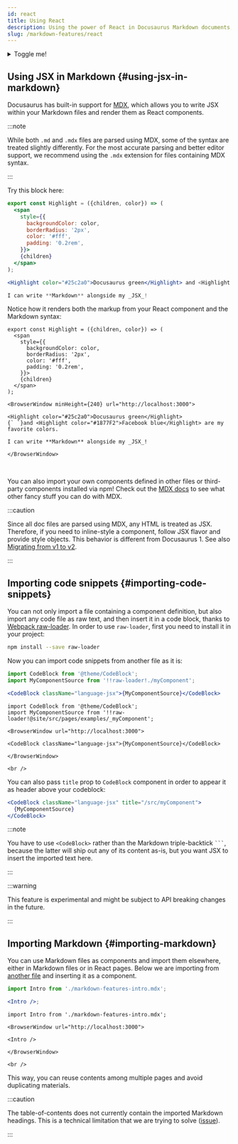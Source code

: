 ```yaml
---
id: react
title: Using React
description: Using the power of React in Docusaurus Markdown documents, thanks to MDX
slug: /markdown-features/react
---
```


<details>
  <summary>Toggle me!</summary>
  <div>
    <div>This is the detailed content</div>
    <details style={{marginTop: '1rem'}}>
      <summary>
        <div>Nested toggle!</div>
        <div>click me too!</div>
      </summary>
      <div>
        <div>This is the detailed content</div>
        <div>This is the detailed content</div>
        <div>This is the detailed content</div>
        <div>This is the detailed content</div>
      </div>
    </details>
  </div>
</details>


## Using JSX in Markdown {#using-jsx-in-markdown}

Docusaurus has built-in support for [MDX](https://mdxjs.com/), which allows you to write JSX within your Markdown files and render them as React components.

:::note

While both `.md` and `.mdx` files are parsed using MDX, some of the syntax are treated slightly differently. For the most accurate parsing and better editor support, we recommend using the `.mdx` extension for files containing MDX syntax.

:::

Try this block here:

```jsx
export const Highlight = ({children, color}) => (
  <span
    style={{
      backgroundColor: color,
      borderRadius: '2px',
      color: '#fff',
      padding: '0.2rem',
    }}>
    {children}
  </span>
);

<Highlight color="#25c2a0">Docusaurus green</Highlight> and <Highlight color="#1877F2">Facebook blue</Highlight> are my favorite colors.

I can write **Markdown** alongside my _JSX_!
```

Notice how it renders both the markup from your React component and the Markdown syntax:

```mdx-code-block
export const Highlight = ({children, color}) => (
  <span
    style={{
      backgroundColor: color,
      borderRadius: '2px',
      color: '#fff',
      padding: '0.2rem',
    }}>
    {children}
  </span>
);

<BrowserWindow minHeight={240} url="http://localhost:3000">

<Highlight color="#25c2a0">Docusaurus green</Highlight>
{` `}and <Highlight color="#1877F2">Facebook blue</Highlight> are my favorite colors.

I can write **Markdown** alongside my _JSX_!

</BrowserWindow>
```

<br />

You can also import your own components defined in other files or third-party components installed via npm! Check out the [MDX docs](https://mdxjs.com/) to see what other fancy stuff you can do with MDX.

:::caution

Since all doc files are parsed using MDX, any HTML is treated as JSX. Therefore, if you need to inline-style a component, follow JSX flavor and provide style objects. This behavior is different from Docusaurus 1. See also [Migrating from v1 to v2](../../migration/migration-manual.md#convert-style-attributes-to-style-objects-in-mdx).

:::

## Importing code snippets {#importing-code-snippets}

You can not only import a file containing a component definition, but also import any code file as raw text, and then insert it in a code block, thanks to [Webpack raw-loader](https://webpack.js.org/loaders/raw-loader/). In order to use `raw-loader`, first you need to install it in your project:

```bash npm2yarn
npm install --save raw-loader
```

Now you can import code snippets from another file as it is:

<!-- prettier-ignore-start -->
```jsx title="myMarkdownFile.mdx"
import CodeBlock from '@theme/CodeBlock';
import MyComponentSource from '!!raw-loader!./myComponent';

<CodeBlock className="language-jsx">{MyComponentSource}</CodeBlock>
```
<!-- prettier-ignore-end -->

```mdx-code-block
import CodeBlock from '@theme/CodeBlock';
import MyComponentSource from '!!raw-loader!@site/src/pages/examples/_myComponent';

<BrowserWindow url="http://localhost:3000">

<CodeBlock className="language-jsx">{MyComponentSource}</CodeBlock>

</BrowserWindow>

<br />
```

You can also pass `title` prop to `CodeBlock` component in order to appear it as header above your codeblock:

```jsx
<CodeBlock className="language-jsx" title="/src/myComponent">
  {MyComponentSource}
</CodeBlock>
```

:::note

You have to use `<CodeBlock>` rather than the Markdown triple-backtick ` ``` `, because the latter will ship out any of its content as-is, but you want JSX to insert the imported text here.

:::

:::warning

This feature is experimental and might be subject to API breaking changes in the future.

:::

## Importing Markdown {#importing-markdown}

You can use Markdown files as components and import them elsewhere, either in Markdown files or in React pages. Below we are importing from [another file](./markdown-features-intro.mdx) and inserting it as a component.

```jsx
import Intro from './markdown-features-intro.mdx';

<Intro />;
```

```mdx-code-block
import Intro from './markdown-features-intro.mdx';

<BrowserWindow url="http://localhost:3000">

<Intro />

</BrowserWindow>

<br />
```

This way, you can reuse contents among multiple pages and avoid duplicating materials.

:::caution

The table-of-contents does not currently contain the imported Markdown headings. This is a technical limitation that we are trying to solve ([issue](https://github.com/facebook/docusaurus/issues/3915)).

:::
